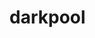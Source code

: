 # darkpool


<ul className="grid grid-cols-1 md:grid-cols-2 lg:grid-cols-3 xl:grid-cols-4 gap-4 -ml-6"> 
<ReferenceCard title="allblocks " description=" Last 15 Block Trades.
" url="/bot/reference/telegram/darkpool/allblocks " />
<ReferenceCard title="alldp " description=" Last 15 Darkpool Trades
" url="/bot/reference/telegram/darkpool/alldp " />
<ReferenceCard title="allprints " description=" Last 15 Combination of Dark Pool and Blocks.
" url="/bot/reference/telegram/darkpool/allprints " />
<ReferenceCard title="bigprintsdp " description=" Combination of Dark Pool and Blocks - Largest over x amount of days.
" url="/bot/reference/telegram/darkpool/bigprintsdp " />
<ReferenceCard title="levels " description=" Biggest Levels for All Prints over last X days.
" url="/bot/reference/telegram/darkpool/levels " />
<ReferenceCard title="sectors " description=" Summary of all prints by % of MarketCap by Sector
" url="/bot/reference/telegram/darkpool/sectors " />
<ReferenceCard title="summary " description=" Summary of all prints by % of MarketCap
" url="/bot/reference/telegram/darkpool/summary " />
<ReferenceCard title="topsum " description=" Top Total Block & Dark Pool data.
" url="/bot/reference/telegram/darkpool/topsum " />
</ul>